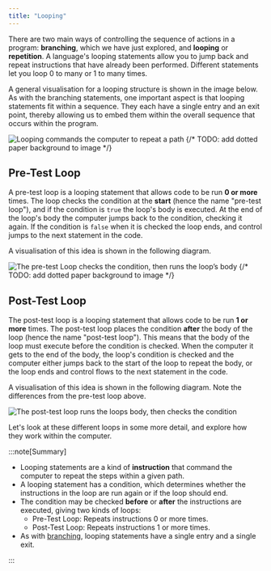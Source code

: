 ```yaml
---
title: "Looping"
---
```


<div class="not-content">
  <YouTube id="UizWEQxUScE" params="fs=1&modestbranding=1&rel=0&autoplay=1"/>
</div>

There are two main ways of controlling the sequence of actions in a program: **branching**, which we have just explored, and **looping** or **repetition**. A language's looping statements allow you to jump back and repeat instructions that have already been performed. Different statements let you loop 0 to many or 1 to many times.

A general visualisation for a looping structure is shown in the image below.
As with the branching statements, one important aspect is that looping statements fit within a sequence. They each have a single entry and an exit point, thereby allowing us to embed them within the overall sequence that occurs within the program.

![Looping commands the computer to repeat a path](./images/looping.png "Looping commands the computer to repeat a path")
{/* TODO: add dotted paper background to image */}

## Pre-Test Loop

A pre-test loop is a looping statement that allows code to be run **0 or more** times. The loop checks the condition at the **start** (hence the name "pre-test loop"), and if the condition is `true` the loop's body is executed. At the end of the loop's body the computer jumps back to the condition, checking it again. If the condition is `false` when it is checked the loop ends, and control jumps to the next statement in the code.

A visualisation of this idea is shown in the following diagram.

![The pre-test Loop checks the condition, then runs the loop’s body](./images/loop-pre-test.png "The Pre-Test Loop checks the condition, then runs the loop’s body")
{/* TODO: add dotted paper background to image */}

## Post-Test Loop

The post-test loop is a looping statement that allows code to be run **1 or more** times. The post-test loop places the condition **after** the body of the loop (hence the name "post-test loop"). This means that the body of the loop must execute before the condition is checked. When the computer it gets to the end of the body, the loop's condition is checked and the computer either jumps back to the start of the loop to repeat the body, or the loop ends and control flows to the next statement in the code.

A visualisation of this idea is shown in the following diagram.
Note the differences from the pre-test loop above.

![The post-test loop runs the loops body, then checks the condition](./images/loop-post-test.png "The Post-Test Loop runs the loops body, then checks the condition")

Let's look at these different loops in some more detail, and explore how they work within the computer.

:::note[Summary]

- Looping statements are a kind of **instruction** that command the computer to repeat the steps within a given path.
- A looping statement has a condition, which determines whether the instructions in the loop are run again or if the loop should end.
- The condition may be checked **before** or **after** the instructions are executed, giving two kinds of loops:
  - Pre-Test Loop: Repeats instructions 0 or more times.
  - Post-Test Loop: Repeats instructions 1 or more times.
- As with [branching](../03-0-branching), looping statements have a single entry and a single exit.

:::
